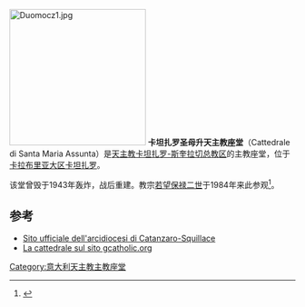 [[File:Duomocz1.jpg|240px]]
'''卡坦扎罗圣母升天主教座堂'''（Cattedrale di Santa Maria Assunta）是[[天主教卡坦扎罗-斯奎拉切总教区|天主教卡坦扎罗-斯奎拉切总教区]]的主教座堂，位于[[卡拉布里亚大区|卡拉布里亚大区]][[卡坦扎罗|卡坦扎罗]]。

该堂曾毁于1943年轰炸，战后重建。教宗[[若望保禄二世|若望保禄二世]]于1984年来此参观<ref>{{Cite web |url=http://www.diocesicatanzarosquillace.it/arcidiocesi/duomo_catanzaro.htm |title=Informazioni sulla cattedrale di Catanzaro |access-date=2015-02-10 |archive-date=2021-01-16 |archive-url=https://web.archive.org/web/20210116022144/https://www.diocesicatanzarosquillace.it/arcidiocesi/duomo_catanzaro.htm |dead-url=no }}</ref>。

== 参考 ==
<references/>
* [http://www.diocesicatanzarosquillace.it/index.htm Sito ufficiale dell'arcidiocesi di Catanzaro-Squillace] {{Wayback|url=http://www.diocesicatanzarosquillace.it/index.htm |date=20210122235519 }}
* [http://www.gcatholic.org/churches/italy/2389.htm La cattedrale sul sito gcatholic.org] {{Wayback|url=http://www.gcatholic.org/churches/italy/2389.htm |date=20210212023744 }}

{{意大利天主教主教座堂}}
[[Category:意大利天主教主教座堂|Category:意大利天主教主教座堂]]